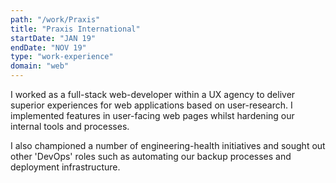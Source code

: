 ```yaml
---
path: "/work/Praxis"
title: "Praxis International"
startDate: "JAN 19"
endDate: "NOV 19"
type: "work-experience"
domain: "web"
---
```

I worked as a full-stack web-developer within a UX agency to deliver superior experiences for web applications based on user-research. I implemented features in user-facing web pages whilst hardening our internal tools and processes. 

I also championed a number of engineering-health initiatives and sought out other 'DevOps' roles such as automating our backup processes and deployment infrastructure.
